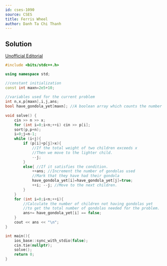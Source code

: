 ---
id: cses-1090
source: CSES
title: Ferris Wheel
author: Danh Ta Chi Thanh
---


## Solution

[Unofficial Editorial](https://codeforces.com/blog/entry/83295)


```cpp
#include <bits/stdc++.h>

using namespace std;

//constant initialization
const int maxn=2e5+10;
 
//variables used for the current problem
int n,x,p[maxn],i,j,ans; 
bool have_gondola_yet[maxn]; //A boolean array which counts the number of children who have had their own bondola
 
void solve() {
	cin >> n >> x;
	for (int i=0;i<n;++i) cin >> p[i];
	sort(p,p+n);
	i=0;j=n-1;
	while (i<j){
		if (p[i]+p[j]>x){ 
			//If the total weight of two children exceeds x
			//Then we move to the lighter child.
			--j; 
		}
		else{ //If it satisfies the condition.
			++ans; //Increment the number of gondolas used
			//Mark that they have had their gondola
			have_gondola_yet[i]=have_gondola_yet[j]=true;
			++i; --j; //Move to the next children.
		}
	}
	for (int i=0;i<n;++i){
		//Calculate the number of children not having gondolas yet
		//to get the total number of gondolas needed for the problem.
		ans+= have_gondola_yet[i] == false;
	}
	cout << ans << "\n";
}

int main(){
	ios_base::sync_with_stdio(false);
	cin.tie(nullptr);
	solve();
	return 0;
}
``` 
